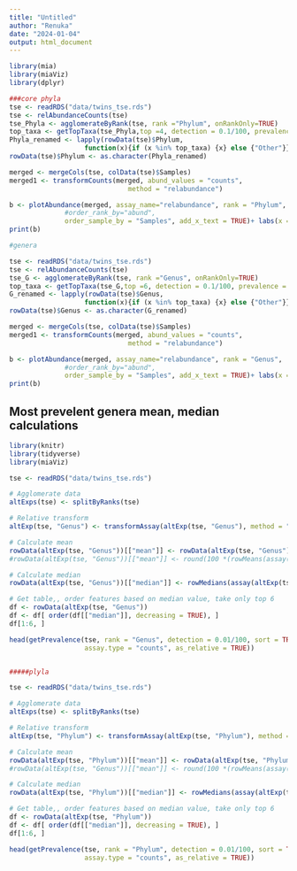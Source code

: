 ```yaml
---
title: "Untitled"
author: "Renuka"
date: "2024-01-04"
output: html_document
---
```


```r
library(mia)
library(miaViz)
library(dplyr)

###core phyla
tse <- readRDS("data/twins_tse.rds")
tse <- relAbundanceCounts(tse)
tse_Phyla <- agglomerateByRank(tse, rank ="Phylum", onRankOnly=TRUE)
top_taxa <- getTopTaxa(tse_Phyla,top =4, detection = 0.1/100, prevalence = 1/100, method = "prevalence", assay_name = "relabundance")
Phyla_renamed <- lapply(rowData(tse)$Phylum,
                   function(x){if (x %in% top_taxa) {x} else {"Other"}})
rowData(tse)$Phylum <- as.character(Phyla_renamed)

merged <- mergeCols(tse, colData(tse)$Samples)
merged1 <- transformCounts(merged, abund_values = "counts",
                              method = "relabundance")

b <- plotAbundance(merged, assay_name="relabundance", rank = "Phylum",
              #order_rank_by="abund", 
              order_sample_by = "Samples", add_x_text = TRUE)+ labs(x = "Samples", y = "Relative abundance (%)", title = "Core phyla")
print(b)

#genera

tse <- readRDS("data/twins_tse.rds")
tse <- relAbundanceCounts(tse)
tse_G <- agglomerateByRank(tse, rank ="Genus", onRankOnly=TRUE)
top_taxa <- getTopTaxa(tse_G,top =6, detection = 0.1/100, prevalence = 1/100, method = "prevalence", assay_name = "relabundance")
G_renamed <- lapply(rowData(tse)$Genus,
                   function(x){if (x %in% top_taxa) {x} else {"Other"}})
rowData(tse)$Genus <- as.character(G_renamed)

merged <- mergeCols(tse, colData(tse)$Samples)
merged1 <- transformCounts(merged, abund_values = "counts",
                              method = "relabundance")

b <- plotAbundance(merged, assay_name="relabundance", rank = "Genus",
              #order_rank_by="abund", 
              order_sample_by = "Samples", add_x_text = TRUE)+ labs(x = "Samples", y = "Relative abundance (%)", title = "Core genera")
print(b)
```



## Most prevelent genera mean, median calculations

```r
library(knitr)
library(tidyverse)
library(miaViz)

tse <- readRDS("data/twins_tse.rds")

# Agglomerate data
altExps(tse) <- splitByRanks(tse)

# Relative transform
altExp(tse, "Genus") <- transformAssay(altExp(tse, "Genus"), method = "relabundance")

# Calculate mean
rowData(altExp(tse, "Genus"))[["mean"]] <- rowData(altExp(tse, "Genus"))[["mean"]] <- rowMeans(assay(altExp(tse, "Genus"), "relabundance"))
#rowData(altExp(tse, "Genus"))[["mean"]] <- round(100 *(rowMeans(assay(altExp(tse, "Genus"), "relabundance"),1))

# Calculate median
rowData(altExp(tse, "Genus"))[["median"]] <- rowMedians(assay(altExp(tse, "Genus"), "relabundance"))

# Get table,, order features based on median value, take only top 6
df <- rowData(altExp(tse, "Genus"))
df <- df[ order(df[["median"]], decreasing = TRUE), ]
df[1:6, ]

head(getPrevalence(tse, rank = "Genus", detection = 0.01/100, sort = TRUE,
                   assay.type = "counts", as_relative = TRUE))


#####plyla

tse <- readRDS("data/twins_tse.rds")

# Agglomerate data
altExps(tse) <- splitByRanks(tse)

# Relative transform
altExp(tse, "Phylum") <- transformAssay(altExp(tse, "Phylum"), method = "relabundance")

# Calculate mean
rowData(altExp(tse, "Phylum"))[["mean"]] <- rowData(altExp(tse, "Phylum"))[["mean"]] <- rowMeans(assay(altExp(tse, "Phylum"), "relabundance"))
#rowData(altExp(tse, "Genus"))[["mean"]] <- round(100 *(rowMeans(assay(altExp(tse, "Genus"), "relabundance"),1))

# Calculate median
rowData(altExp(tse, "Phylum"))[["median"]] <- rowMedians(assay(altExp(tse, "Phylum"), "relabundance"))

# Get table,, order features based on median value, take only top 6
df <- rowData(altExp(tse, "Phylum"))
df <- df[ order(df[["median"]], decreasing = TRUE), ]
df[1:6, ]

head(getPrevalence(tse, rank = "Phylum", detection = 0.01/100, sort = TRUE,
                   assay.type = "counts", as_relative = TRUE))
```

